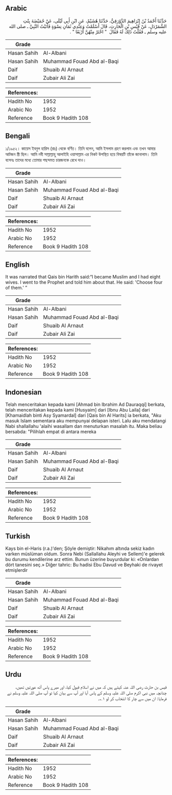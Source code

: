 ## Arabic


<div dir="rtl" lang="ar" style={{fontSize:'larger',backgroundColor:'#f8f9fa',padding:20}}>
حَدَّثَنَا أَحْمَدُ بْنُ إِبْرَاهِيمَ الدَّوْرَقِيُّ، حَدَّثَنَا هُشَيْمٌ، عَنِ ابْنِ أَبِي لَيْلَى، عَنْ حُمَيْضَةَ بِنْتِ الشَّمَرْدَلِ، عَنْ قَيْسِ بْنِ الْحَارِثِ، قَالَ أَسْلَمْتُ وَعِنْدِي ثَمَانِ نِسْوَةٍ فَأَتَيْتُ النَّبِيَّ ـ صلى الله عليه وسلم ـ فَقُلْتُ ذَلِكَ لَهُ فَقَالَ ‏ "‏ اخْتَرْ مِنْهُنَّ أَرْبَعًا ‏"‏ ‏.‏
</div>
<div style={{backgroundColor:'#f8f9fa',padding:20, marginBottom: 10}}><table> <thead> <tr> <th>Grade</th> <th></th> </tr> </thead> <tbody> <tr><td>Hasan Sahih</td><td>Al-Albani</td></tr><tr><td>Hasan Sahih</td><td>Muhammad Fouad Abd al-Baqi</td></tr><tr><td>Daif</td><td>Shuaib Al Arnaut</td></tr><tr><td>Daif</td><td>Zubair Ali Zai</td></tr></tbody></table><table> <thead> <tr> <th>References:</th> <th></th> </tr> </thead> <tbody><tr><td>Hadith No</td><td>1952</td></tr><tr><td>Arabic No</td><td>1952</td></tr><tr><td>Reference</td><td>Book 9 Hadith 108</td></tr></tbody></table></div>

## Bengali


<div dir="ltr" lang="bn" style={{fontSize:'larger',backgroundColor:'#f8f9fa',padding:20}}>
১/১৯৫২। কায়েস ইবনুল হারিস (রাঃ) থেকে বর্ণিত। তিনি বলেন, আমি ইসলাম গ্রহণ করলাম এবং তখন আমার আটজন স্ত্রী ছিল। আমি নবী সাল্লাল্লাহু আলাইহি ওয়াসাল্লাম এর নিকট উপস্থিত হয়ে বিষয়টি তাঁকে জানালাম। তিনি বলেনঃ তাদের মধ্যে তোমার পছন্দমত চারজনকে রেখে দাও।
</div>
<div style={{backgroundColor:'#f8f9fa',padding:20, marginBottom: 10}}><table> <thead> <tr> <th>Grade</th> <th></th> </tr> </thead> <tbody> <tr><td>Hasan Sahih</td><td>Al-Albani</td></tr><tr><td>Hasan Sahih</td><td>Muhammad Fouad Abd al-Baqi</td></tr><tr><td>Daif</td><td>Shuaib Al Arnaut</td></tr><tr><td>Daif</td><td>Zubair Ali Zai</td></tr></tbody></table><table> <thead> <tr> <th>References:</th> <th></th> </tr> </thead> <tbody><tr><td>Hadith No</td><td>1952</td></tr><tr><td>Arabic No</td><td>1952</td></tr><tr><td>Reference</td><td>Book 9 Hadith 108</td></tr></tbody></table></div>

## English


<div dir="ltr" lang="en" style={{fontSize:'larger',backgroundColor:'#f8f9fa',padding:20}}>
It was narrated that Qais bin Harith said:“I became Muslim and I had eight wives. I went to the Prophet and told him about that. He said: 'Choose four of them.' ”
</div>
<div style={{backgroundColor:'#f8f9fa',padding:20, marginBottom: 10}}><table> <thead> <tr> <th>Grade</th> <th></th> </tr> </thead> <tbody> <tr><td>Hasan Sahih</td><td>Al-Albani</td></tr><tr><td>Hasan Sahih</td><td>Muhammad Fouad Abd al-Baqi</td></tr><tr><td>Daif</td><td>Shuaib Al Arnaut</td></tr><tr><td>Daif</td><td>Zubair Ali Zai</td></tr></tbody></table><table> <thead> <tr> <th>References:</th> <th></th> </tr> </thead> <tbody><tr><td>Hadith No</td><td>1952</td></tr><tr><td>Arabic No</td><td>1952</td></tr><tr><td>Reference</td><td>Book 9 Hadith 108</td></tr></tbody></table></div>

## Indonesian


<div dir="ltr" lang="id" style={{fontSize:'larger',backgroundColor:'#f8f9fa',padding:20}}>
Telah menceritakan kepada kami [Ahmad bin Ibrahim Ad Dauraqqi] berkata, telah menceritakan kepada kami [Husyaim] dari [Ibnu Abu Laila] dari [Khamaidlah binti Asy Syamardal] dari [Qais bin Al Harits] ia berkata, "Aku masuk Islam sementara aku mempunyai delapan isteri. Lalu aku mendatangi Nabi shallallahu 'alaihi wasallam dan menuturkan masalah itu. Maka beliau bersabda: "Pilihlah empat di antara mereka
</div>
<div style={{backgroundColor:'#f8f9fa',padding:20, marginBottom: 10}}><table> <thead> <tr> <th>Grade</th> <th></th> </tr> </thead> <tbody> <tr><td>Hasan Sahih</td><td>Al-Albani</td></tr><tr><td>Hasan Sahih</td><td>Muhammad Fouad Abd al-Baqi</td></tr><tr><td>Daif</td><td>Shuaib Al Arnaut</td></tr><tr><td>Daif</td><td>Zubair Ali Zai</td></tr></tbody></table><table> <thead> <tr> <th>References:</th> <th></th> </tr> </thead> <tbody><tr><td>Hadith No</td><td>1952</td></tr><tr><td>Arabic No</td><td>1952</td></tr><tr><td>Reference</td><td>Book 9 Hadith 108</td></tr></tbody></table></div>

## Turkish


<div dir="ltr" lang="tr" style={{fontSize:'larger',backgroundColor:'#f8f9fa',padding:20}}>
Kays bin el-Haris (r.a.)'den; Şöyle demiştir: Nikahım altında sekiz kadın varken müslüman oldum. Sonra Nebi (Sallallahu Aleyhi ve Sellem)'e gelerek bu durumu kendilerine arz ettim. Bunun üzerine buyurdular ki: «Onlardan dört tanesini seç.» Diğer tahric: Bu hadisi Ebu Davud ve Beyhaki de rivayet etmişlerdir
</div>
<div style={{backgroundColor:'#f8f9fa',padding:20, marginBottom: 10}}><table> <thead> <tr> <th>Grade</th> <th></th> </tr> </thead> <tbody> <tr><td>Hasan Sahih</td><td>Al-Albani</td></tr><tr><td>Hasan Sahih</td><td>Muhammad Fouad Abd al-Baqi</td></tr><tr><td>Daif</td><td>Shuaib Al Arnaut</td></tr><tr><td>Daif</td><td>Zubair Ali Zai</td></tr></tbody></table><table> <thead> <tr> <th>References:</th> <th></th> </tr> </thead> <tbody><tr><td>Hadith No</td><td>1952</td></tr><tr><td>Arabic No</td><td>1952</td></tr><tr><td>Reference</td><td>Book 9 Hadith 108</td></tr></tbody></table></div>

## Urdu


<div dir="rtl" lang="ur" style={{fontSize:'larger',backgroundColor:'#f8f9fa',padding:20}}>
قیس بن حارث رضی اللہ عنہ کہتے ہیں کہ میں نے اسلام قبول کیا، اور میرے پاس آٹھ عورتیں تھیں، چنانچہ میں نبی اکرم صلی اللہ علیہ وسلم کے پاس آیا اور آپ سے بیان کیا تو آپ صلی اللہ علیہ وسلم نے فرمایا: ان میں سے چار کا انتخاب کر لو ۱؎۔
</div>
<div style={{backgroundColor:'#f8f9fa',padding:20, marginBottom: 10}}><table> <thead> <tr> <th>Grade</th> <th></th> </tr> </thead> <tbody> <tr><td>Hasan Sahih</td><td>Al-Albani</td></tr><tr><td>Hasan Sahih</td><td>Muhammad Fouad Abd al-Baqi</td></tr><tr><td>Daif</td><td>Shuaib Al Arnaut</td></tr><tr><td>Daif</td><td>Zubair Ali Zai</td></tr></tbody></table><table> <thead> <tr> <th>References:</th> <th></th> </tr> </thead> <tbody><tr><td>Hadith No</td><td>1952</td></tr><tr><td>Arabic No</td><td>1952</td></tr><tr><td>Reference</td><td>Book 9 Hadith 108</td></tr></tbody></table></div>